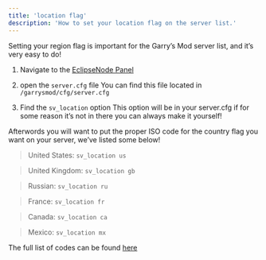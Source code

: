 ```yaml
---
title: 'location flag'
description: 'How to set your location flag on the server list.'
---
```


Setting your region flag is important for the Garry’s Mod server list, and it’s very easy to do!

1. Navigate to the [EclipseNode Panel](https://panel.eclipse-node.com)
2. open the `server.cfg` file
You can find this file located in `/garrysmod/cfg/server.cfg`

3. Find the `sv_location` option
This option will be in your server.cfg if for some reason it’s not in there you can always make it yourself!

Afterwords you will want to put the proper ISO code for the country flag you want on your server, we’ve listed some below!


> United States: `sv_location us`

> United Kingdom: `sv_location gb`

> Russian: `sv_location ru`

> France: `sv_location fr`

> Canada: `sv_location ca`

> Mexico: `sv_location mx`



The full list of codes can be found [here](https://en.wikipedia.org/wiki/ISO_3166-1_alpha-2)